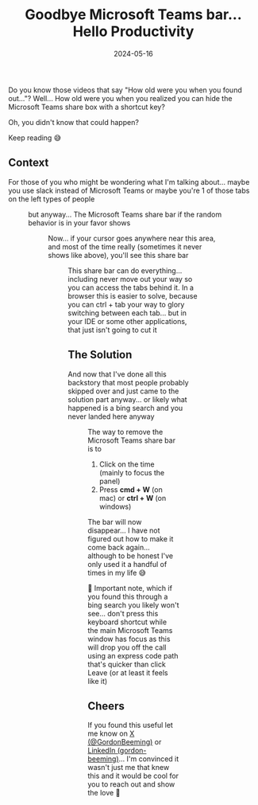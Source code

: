 ﻿---
title: 'Goodbye Microsoft Teams bar... Hello Productivity'
date: 2024-05-16
tags: ['Collaboration', 'Productivity', 'Microsoft Teams']
draft: false
summary: 'We''ve all been there, you''re in a meeting, you start sharing your screen and things are going great... next up you need to do something at the top of your screen and you can''t because the Microsoft Teams bar is in the way. You can''t move it, you can''t hide it, you can''t do anything about it.  Or can you?'
---


Do you know those videos that say "How old were you when you found out..."? Well... How old were you when you realized you can hide the Microsoft Teams share box with a shortcut key?

Oh, you didn't know that could happen?

Keep reading 😅


## Context

For those of you who might be wondering what I'm talking about... maybe you use slack instead of Microsoft Teams or maybe you're 1 of those tabs on the left types of people


<Figure key="./images/dallc2b7e202024-05-162018.22.0320-20a20close-up20of20a20person20showing20a20mild20disgusted20expression.20the20person20has20slightly20furrowed20eyebrows20a20mildly20wrinkled20nose20and20lips20slightly20purse.webp" src="./images/dallc2b7e202024-05-162018.22.0320-20a20close-up20of20a20person20showing20a20mild20disgusted20expression.20the20person20has20slightly20furrowed20eyebrows20a20mildly20wrinkled20nose20and20lips20slightly20purse.webp" alt=" A close-up of a person showing a mild disgusted expression. The individual has slightly furrowed eyebrows, a mildly wrinkled nose, and lips slightly pursed in distaste. Their eyes are slightly narrowed, and their head is turned slightly away as if avoiding an unpleasant sight or smell. The background is neutral to keep the focus on the facial expression." width="300" height="0" caption="A Mild Expression of Disgust... it's not you... it's me" />


but anyway... The Microsoft Teams share bar if the random behavior is in your favor shows


<Figure key="./images/gb-screenshot202024-05-1620at2018.42.55.jpg" src="./images/gb-screenshot202024-05-1620at2018.42.55.jpg" alt="You're sharing taking up a little space in an annoying area" width="0" height="0" caption="You're sharing taking up a little space in an annoying area" />


Now... if your cursor goes anywhere near this area, and most of the time really (sometimes it never shows like above), you'll see this share bar


<Figure key="./images/gb-screenshot202024-05-1620at2018.43.55.jpg" src="./images/gb-screenshot202024-05-1620at2018.43.55.jpg" alt="The Swiss army knife of sharing bars" width="0" height="0" caption="The Swiss army knife of sharing bars" />


This share bar can do everything... including never move out your way so you can access the tabs behind it. In a browser this is easier to solve, because you can ctrl + tab your way to glory switching between each tab... but in your IDE or some other applications, that just isn't going to cut it


## The Solution

And now that I've done all this backstory that most people probably skipped over and just came to the solution part anyway... or likely what happened is a bing search and you never landed here anyway


<Figure key="./images/gb-screenshot202024-05-1620at2019.19.57-2.jpg" src="./images/gb-screenshot202024-05-1620at2019.19.57-2.jpg" alt="Bing result gives away the sauce before you visit the page 😐" width="0" height="0" caption="Bing result gives away the sauce before you visit the page 😐" />


The way to remove the Microsoft Teams share bar is to

1. Click on the time (mainly to focus the panel)
2. Press **cmd + W** (on mac) or **ctrl + W** (on windows)

The bar will now disappear... I have not figured out how to make it come back again... although to be honest I've only used it a handful of times in my life 😅

🚨 Important note, which if you found this through a bing search you likely won't see... don't press this keyboard shortcut while the main Microsoft Teams window has focus as this will drop you off the call using an express code path that's quicker than click Leave (or at least it feels like it)


## Cheers

If you found this useful let me know on [X (@GordonBeeming)](https://x.com/GordonBeeming/status/1791042626717966739) or [LinkedIn (gordon-beeming)](https://www.linkedin.com/feed/update/urn:li:activity:7196807253239164930/)... I'm convinced it wasn't just me that knew this and it would be cool for you to reach out and show the love 👀
